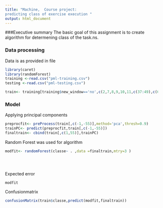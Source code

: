 ```yaml
---
title: "Machine,  Course project:
predicting class of exercise execution "
output: html_document
---
```

###Executive summary
The basic goal of this assignment is to create algorithm for determening class of the task.ns.


### Data processing

Data is as provided in file
```r
library(caret)
library(randomForest)
training <-read.csv("pml-training.csv")
testing <-read.csv("pml-testing.csv")

train<- training[training$new_window=='no',c(2,7,8,9,10,11,c(37:49),c(60:68),84,85,86,102,c(113:124),140,c(151:160))]

```





### Model

Applying principal components

```r
preprocfit<- preProcess(train[,c(-1,-55)],method='pca',thresh=0.9)
trainPC<- predict(preprocfit,train[,c(-1,-55)])
finaltrain<- cbind(train[,c(1,55)],trainPC)

```

Random Forest was used for algorithm

```r
modfit<- randomForest(classe~ . ,data =finaltrain,mtry=3 )
      

   
```

Expected error

```r
modfit
```

Confusionmatrix


```r
confusionMatrix(train$classe,predict(modfit,finaltrain))
```

